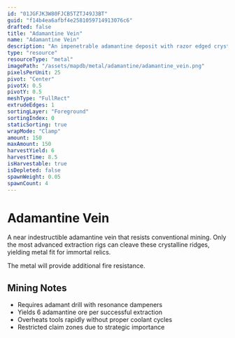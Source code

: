 ```yaml
---
id: "01JGFJK3W80FJCB5TZTJ49J3BT"
guid: "f14b4ea6afbf4e2581059714913076c6"
drafted: false
title: "Adamantine Vein"
name: "Adamantine Vein"
description: "An impenetrable adamantine deposit with razor edged crystalline facets"
type: "resource"
resourceType: "metal"
imagePath: "/assets/mapdb/metal/adamantine/adamantine_vein.png"
pixelsPerUnit: 25
pivot: "Center"
pivotX: 0.5
pivotY: 0.5
meshType: "FullRect"
extrudeEdges: 1
sortingLayer: "Foreground"
sortingIndex: 0
staticSorting: true
wrapMode: "Clamp"
amount: 150
maxAmount: 150
harvestYield: 6
harvestTime: 8.5
isHarvestable: true
isDepleted: false
spawnWeight: 0.05
spawnCount: 4
---
```



# Adamantine Vein

A near indestructible adamantine vein that resists conventional mining. 
Only the most advanced extraction rigs can cleave these crystalline ridges, yielding metal fit for immortal relics.

The metal will provide additional fire resistance.

<MapDBPanel data={frontmatter} />

<Adsense />

## Mining Notes
- Requires adamant drill with resonance dampeners
- Yields 6 adamantine ore per successful extraction
- Overheats tools rapidly without proper coolant cycles
- Restricted claim zones due to strategic importance
